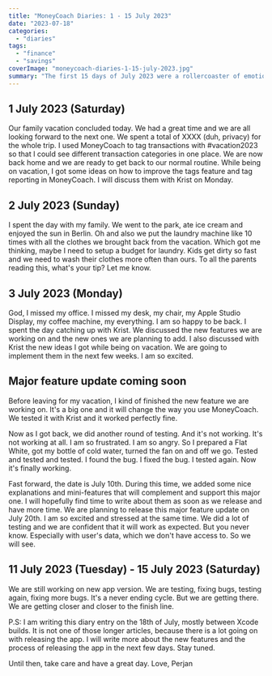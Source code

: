 ```yaml
---
title: "MoneyCoach Diaries: 1 - 15 July 2023"
date: "2023-07-18"
categories: 
  - "diaries"
tags: 
  - "finance"
  - "savings"
coverImage: "moneycoach-diaries-1-15-july-2023.jpg"
summary: "The first 15 days of July 2023 were a rollercoaster of emotions. We are nearly ready with a major feature update, we had a great family vacation and we are now back home. Read more about it in this diary entry."
---
```


## 1 July 2023 (Saturday)
Our family vacation concluded today. We had a great time and we are all looking forward to the next one. We spent a total of XXXX (duh, privacy) for the whole trip. I used MoneyCoach to tag transactions with #vacation2023 so that I could see different transaction categories in one place. We are now back home and we are ready to get back to our normal routine.
While being on vacation, I got some ideas on how to improve the tags feature and tag reporting in MoneyCoach. I will discuss them with Krist on Monday.

## 2 July 2023 (Sunday)
I spent the day with my family. We went to the park, ate ice cream and enjoyed the sun in Berlin. Oh and also we put the laundry machine like 10 times with all the clothes we brought back from the vacation. Which got me thinking, maybe I need to setup a budget for laundry. Kids get dirty so fast and we need to wash their clothes more often than ours. To all the parents reading this, what's your tip? Let me know.

## 3 July 2023 (Monday)
God, I missed my office. I missed my desk, my chair, my Apple Studio Display, my coffee machine, my everything. I am so happy to be back. I spent the day catching up with Krist. We discussed the new features we are working on and the new ones we are planning to add. I also discussed with Krist the new ideas I got while being on vacation. We are going to implement them in the next few weeks. I am so excited.

## Major feature update coming soon
Before leaving for my vacation, I kind of finished the new feature we are working on. It's a big one and it will change the way you use MoneyCoach. We tested it with Krist and it worked perfectly fine.

Now as I got back, we did another round of testing. And it's not working. It's not working at all. I am so frustrated. I am so angry. So I prepared a Flat White, got my bottle of cold water, turned the fan on and off we go.
Tested and tested and tested. I found the bug. I fixed the bug. I tested again. Now it's finally working.

Fast forward, the date is July 10th. During this time, we added some nice explanations and mini-features that will complement and support this major one. I will hopefully find time to write about them as soon as we release and have more time. We are planning to release this major feature update on July 20th. I am so excited and stressed at the same time.
We did a lot of testing and we are confident that it will work as expected. But you never know. Especially with user's data, which we don't have access to. So we will see.

## 11 July 2023 (Tuesday) - 15 July 2023 (Saturday)
We are still working on new app version. We are testing, fixing bugs, testing again, fixing more bugs. It's a never ending cycle. But we are getting there. We are getting closer and closer to the finish line. 

P.S: I am writing this diary entry on the 18th of July, mostly between Xcode builds. It is not one of those longer articles, because there is a lot going on with releasing the app. I will write more about the new features and the process of releasing the app in the next few days. Stay tuned.

Until then, take care and have a great day.
Love, 
Perjan
